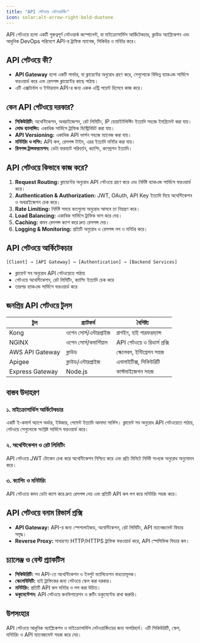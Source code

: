 ```yaml
---
title: "API গেটওয়ে নেটওয়ার্কিং"
icon: solar:alt-arrow-right-bold-duotone
---
```


API গেটওয়ে হলো একটি গুরুত্বপূর্ণ নেটওয়ার্ক কম্পোনেন্ট, যা মাইক্রোসার্ভিস আর্কিটেকচার, ক্লাউড অ্যাপ্লিকেশন এবং আধুনিক DevOps পরিবেশে API-র ট্রাফিক ম্যানেজ, সিকিউর ও মনিটর করে।

## API গেটওয়ে কী?
- **API Gateway** হলো একটি সার্ভার, যা ক্লায়েন্টের অনুরোধ গ্রহণ করে, সেগুলোকে বিভিন্ন ব্যাকএন্ড সার্ভিসে ফরওয়ার্ড করে এবং রেসপন্স ক্লায়েন্টের কাছে পাঠায়।
- এটি এক্সটার্নাল ও ইন্টারনাল API-র জন্য একক এন্ট্রি পয়েন্ট হিসেবে কাজ করে।

## কেন API গেটওয়ে দরকার?
- **সিকিউরিটি:** অথেন্টিকেশন, অথরাইজেশন, রেট লিমিটিং, IP হোয়াইটলিস্টিং ইত্যাদি সহজে ইমপ্লিমেন্ট করা যায়।
- **লোড ব্যালান্সিং:** একাধিক সার্ভিসে ট্রাফিক ডিস্ট্রিবিউট করা যায়।
- **API Versioning:** একাধিক API ভার্সন সহজে ম্যানেজ করা যায়।
- **মনিটরিং ও লগিং:** API কল, রেসপন্স টাইম, এরর ইত্যাদি মনিটর করা যায়।
- **রিসপন্স ট্রান্সফরমেশন:** ডেটা ফরম্যাট পরিবর্তন, ক্যাশিং, কম্প্রেশন ইত্যাদি।

## API গেটওয়ে কিভাবে কাজ করে?

1. **Request Routing:** ক্লায়েন্টের অনুরোধ API গেটওয়ে গ্রহণ করে এবং নির্দিষ্ট ব্যাকএন্ড সার্ভিসে ফরওয়ার্ড করে।
2. **Authentication & Authorization:** JWT, OAuth, API Key ইত্যাদি দিয়ে অথেন্টিকেশন ও অথরাইজেশন চেক করে।
3. **Rate Limiting:** নির্দিষ্ট সময়ে কতগুলো অনুরোধ আসবে তা নিয়ন্ত্রণ করে।
4. **Load Balancing:** একাধিক সার্ভিসে ট্রাফিক ভাগ করে দেয়।
5. **Caching:** কমন রেসপন্স ক্যাশ করে দ্রুত রেসপন্স দেয়।
6. **Logging & Monitoring:** প্রতিটি অনুরোধ ও রেসপন্স লগ ও মনিটর করে।

## API গেটওয়ে আর্কিটেকচার

```
[Client] → [API Gateway] → [Authentication] → [Backend Services]
```

- ক্লায়েন্ট সব অনুরোধ API গেটওয়েতে পাঠায়
- গেটওয়ে অথেন্টিকেশন, রেট লিমিটিং, ক্যাশিং ইত্যাদি চেক করে
- তারপর ব্যাকএন্ড সার্ভিসে ফরওয়ার্ড করে

## জনপ্রিয় API গেটওয়ে টুলস

| টুল         | প্ল্যাটফর্ম      | বৈশিষ্ট্য |
|-------------|-----------------|-----------|
| Kong        | ওপেন সোর্স/এন্টারপ্রাইজ | প্লাগইন, হাই পারফরম্যান্স |
| NGINX       | ওপেন সোর্স/কমার্শিয়াল | API গেটওয়ে ও রিভার্স প্রক্সি |
| AWS API Gateway | ক্লাউড | স্কেলেবল, ইন্টিগ্রেশন সহজ |
| Apigee      | ক্লাউড/এন্টারপ্রাইজ | এনালাইটিক্স, সিকিউরিটি |
| Express Gateway | Node.js | কাস্টমাইজেশন সহজ |

## বাস্তব উদাহরণ

### ১. মাইক্রোসার্ভিস আর্কিটেকচার
একটি ই-কমার্স অ্যাপে অর্ডার, ইউজার, পেমেন্ট ইত্যাদি আলাদা সার্ভিস। ক্লায়েন্ট সব অনুরোধ API গেটওয়েতে পাঠায়, গেটওয়ে সেগুলোকে সংশ্লিষ্ট সার্ভিসে ফরওয়ার্ড করে।

### ২. অথেন্টিকেশন ও রেট লিমিটিং
API গেটওয়ে JWT টোকেন চেক করে অথেন্টিকেশন নিশ্চিত করে এবং প্রতি মিনিটে নির্দিষ্ট সংখ্যক অনুরোধ অনুমোদন করে।

### ৩. ক্যাশিং ও মনিটরিং
API গেটওয়ে কমন ডেটা ক্যাশ করে দ্রুত রেসপন্স দেয় এবং প্রতিটি API কল লগ করে মনিটরিং সহজ করে।

## API গেটওয়ে বনাম রিভার্স প্রক্সি
- **API Gateway:** API-র জন্য স্পেশালাইজড, অথেন্টিকেশন, রেট লিমিটিং, API ম্যানেজমেন্ট ফিচার সমৃদ্ধ।
- **Reverse Proxy:** সাধারণত HTTP/HTTPS ট্রাফিক ফরওয়ার্ড করে, API স্পেসিফিক ফিচার কম।

## চ্যালেঞ্জ ও বেস্ট প্র্যাকটিস
- **সিকিউরিটি:** সব API-তে অথেন্টিকেশন ও ইনপুট ভ্যালিডেশন বাধ্যতামূলক।
- **স্কেলেবিলিটি:** হাই ট্রাফিকের জন্য গেটওয়ে স্কেল করা দরকার।
- **মনিটরিং:** প্রতিটি API কল মনিটর ও লগ করা উচিত।
- **ডকুমেন্টেশন:** API গেটওয়ে কনফিগারেশন ও রুটিং ডকুমেন্টেড রাখা জরুরি।

## উপসংহার
API গেটওয়ে আধুনিক অ্যাপ্লিকেশন ও মাইক্রোসার্ভিস নেটওয়ার্কিংয়ের জন্য অপরিহার্য। এটি সিকিউরিটি, স্কেল, মনিটরিং ও API ম্যানেজমেন্ট সহজ করে দেয়।
